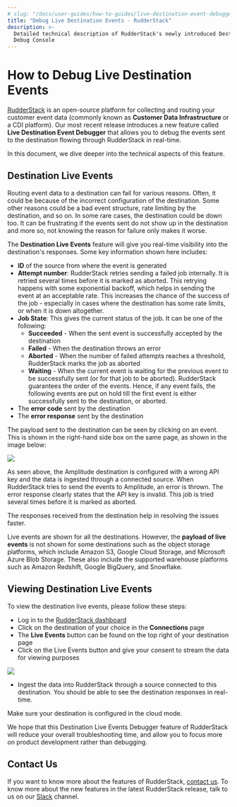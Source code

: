 ```yaml
---
# slug: "/docs/user-guides/how-to-guides/live-destination-event-debugger"
title: "Debug Live Destination Events - RudderStack"
description: >-
  Detailed technical description of RudderStack's newly introduced Destination
  Debug Console
---
```


# How to Debug Live Destination Events

[RudderStack](https://rudderstack.com) is an open-source platform for collecting and routing your customer event data \(commonly known as **Customer Data Infrastructure** or a CDI platform\). Our most recent release introduces a new feature called **Live Destination Event Debugger** that allows you to debug the events sent to the destination flowing through RudderStack in real-time.

In this document, we dive deeper into the technical aspects of this feature.

## **Destination Live Events**

Routing event data to a destination can fail for various reasons. Often, it could be because of the incorrect configuration of the destination. Some other reasons could be a bad event structure, rate limiting by the destination, and so on. In some rare cases, the destination could be down too. It can be frustrating if the events sent do not show up in the destination and more so, not knowing the reason for failure only makes it worse.

The **Destination Live Events** feature will give you real-time visibility into the destination's responses. Some key information shown here includes:

- **ID** of the source from where the event is generated
- **Attempt number**: RudderStack retries sending a failed job internally. It is retried several times before it is marked as aborted. This retrying happens with some exponential backoff, which helps in sending the event at an acceptable rate. This increases the chance of the success of the job - especially in cases where the destination has some rate limits, or when it is down altogether.
- **Job State**: This gives the current status of the job. It can be one of the following:
  - **Succeeded** - When the sent event is successfully accepted by the destination
  - **Failed** - When the destination throws an error
  - **Aborted** - When the number of failed attempts reaches a threshold, RudderStack marks the job as aborted
  - **Waiting** - When the current event is waiting for the previous event to be successfully sent \(or for that job to be aborted\). RudderStack guarantees the order of the events. Hence, if any event fails, the following events are put on hold till the first event is either successfully sent to the destination, or aborted.
- The **error code** sent by the destination
- The **error response** sent by the destination

The payload sent to the destination can be seen by clicking on an event. This is shown in the right-hand side box on the same page, as shown in the image below:

<img src="https://lh6.googleusercontent.com/J9YJXBCimDUeiIiSEkRbxA8Ttql9bBKMnzM0M8NYrKxWJ-KIhCBNj6UcN2t7akSMTfuFoV4CJNHRCxPj7OgQZ3ytXErLlWIGxWkhdJh2dikvTGK8_GByKU7WfK6Yj_vbU5sM0GoS" />

As seen above, the Amplitude destination is configured with a wrong API key and the data is ingested through a connected source. When RudderStack tries to send the events to Amplitude, an error is thrown. The error response clearly states that the API key is invalid. This job is tried several times before it is marked as aborted.

The responses received from the destination help in resolving the issues faster.

<div class="warningBlock">
Live events are shown for all the destinations. However, the <strong>payload of live events</strong> is not shown for some destinations such as the object storage platforms, which include Amazon S3, Google Cloud Storage, and Microsoft Azure Blob Storage. These also include the supported warehouse platforms such as Amazon Redshift, Google BigQuery, and Snowflake.

</div>

## **Viewing Destination Live Events**

To view the destination live events, please follow these steps:

- Log in to the [RudderStack dashboard](https://app.rudderstack.com/)
- Click on the destination of your choice in the **Connections** page
- The **Live Events** button can be found on the top right of your destination page
- Click on the Live Events button and give your consent to stream the data for viewing purposes

<img src="../../../images/assets/image (33).png" />

- Ingest the data into RudderStack through a source connected to this destination. You should be able to see the destination responses in real-time.

<div class="infoBlock">
  Make sure your destination is configured in the cloud mode.
</div>

We hope that this Destination Live Events Debugger feature of RudderStack will reduce your overall troubleshooting time, and allow you to focus more on product development rather than debugging.

## **Contact Us**

If you want to know more about the features of RudderStack, [contact us](mailto:%20docs@rudderstack.com). To know more about the new features in the latest RudderStack release, talk to us on our [Slack](https://resources.rudderstack.com/join-rudderstack-slack) channel.
